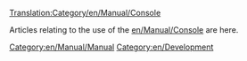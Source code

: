 [[Translation:Category/en/Manual/Console]]


Articles relating to the use of the [[en/Manual/Console]] are here.

[[Category:en/Manual/Manual]]
[[Category:en/Development]]